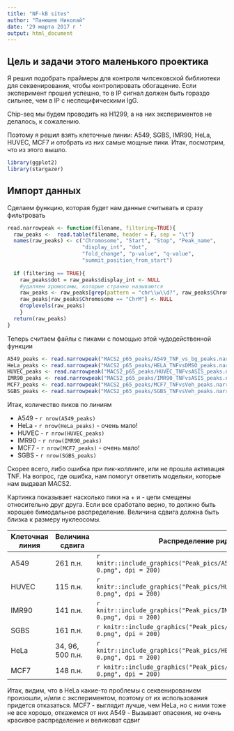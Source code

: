 ```yaml
---
title: "NF-kB sites"
author: "Панюшев Николай"
date: '29 марта 2017 г '
output: html_document
---
```


## Цель и задачи этого маленького проектика

Я решил подобрать праймеры для контроля чипсековской библиотеки для секвенирования, чтобы контролировать обогащение. Если эксперимент прошел успешно, то в IP сигнал должен быть гораздо сильнее, чем в IP c неспецифическими IgG. 

Chip-seq мы будем проводить на H1299, а на них экспериментов не делалось, к сожалению.

Поэтому я решил взять клеточные линии: A549, SGBS, IMR90, HeLa, HUVEC, MCF7 и отобрать из них самые мощные пики. Итак, посмотрим, что из этого вышло.



```r
library(ggplot2)
library(stargazer)
```

## Импорт данных

Сделаем функцию, которая будет нам данные считывать и сразу фильтровать

```r
read.narrowpeak <- function(filename, filtering=TRUE){
  raw_peaks <-  read.table(filename, header = F, sep = "\t")
  names(raw_peaks) <- c("Chromosome", "Start", "Stop", "Peak_name",
                        "display_int", "dot",
                        "fold_change", "p-value", "q-value",
                        "summit_position_from_start")
  
  if (filtering == TRUE){
    raw_peaks$dot = raw_peaks$display_int <- NULL
    #удаляем хромосомы, которые странно называются
    raw_peaks <- raw_peaks[grep(pattern = "chr\\w\\d?", raw_peaks$Chromosome), ]
    raw_peaks[raw_peaks$Chromosome == "ChrM"] <- NULL
    droplevels(raw_peaks)
    }
  return(raw_peaks)
}
```

Теперь считаем файлы с пиками с помощью этой чудодейственной функции

```r

A549_peaks <- read.narrowpeak("MACS2_p65_peaks/A549_TNF_vs_bg_peaks.narrowPeak")
HeLa_peaks <- read.narrowpeak("MACS2_p65_peaks/HELA_TNFvsDMSO_peaks.narrowPeak")
HUVEC_peaks <- read.narrowpeak("MACS2_p65_peaks/HUVEC_TNFvsASIS_peaks.narrowPeak")
IMR90_peaks <- read.narrowpeak("MACS2_p65_peaks/IMR90_TNFvsASIS_peaks.narrowPeak")
MCF7_peaks <- read.narrowpeak("MACS2_p65_peaks/MCF7_TNFvsVeh_peaks.narrowPeak")
SGBS_peaks <- read.narrowpeak("MACS2_p65_peaks/SGBS_TNFvsVeh_peaks.narrowPeak")
```

Итак, количество пиков по линиям

* A549 - `r nrow(A549_peaks)` 
* HeLa - `r nrow(HeLa_peaks)` - очень мало! 
* HUVEC - `r nrow(HUVEC_peaks)` 
* IMR90 - `r nrow(IMR90_peaks)` 
* MCF7 - `r nrow(MCF7_peaks)` - очень мало! 
* SGBS - `r nrow(SGBS_peaks)` 

Скорее всего, либо ошибка при пик-коллинге, или не прошла активация TNF. 
На вопрос, где ошибка, нам помогут ответить модельки, которые нам выдавал MACS2.

Картинка показывает насколько пики на + и - цепи смещены относительно друг друга. Если все сработало верно, то должно быть хорошее бимодальное распределение. Величина сдвига должна быть близка к размеру нуклеосомы. 

Клеточная линия  | Величина сдвига | Распределение ридов
------------- | ------------- | -------------
A549  | 261 п.н. | `r knitr::include_graphics("Peak_pics/A549_TNF_vs_bg_model-0.png", dpi = 200)`  
HUVEC | 115 п.н. | `r knitr::include_graphics("Peak_pics/HUVEC_TNFvsASIS_model-0.png", dpi = 200)`
IMR90 | 141 п.н. | `r knitr::include_graphics("Peak_pics/IMR90_TNFvsASIS_model-0.png", dpi = 200)`  
SGBS | 161 п.н.|  `r knitr::include_graphics("Peak_pics/SGBS_TNFvsVeh_model-0.png", dpi = 200)`  
HeLa | 34, 96, 500 п.н. |`r knitr::include_graphics("Peak_pics/HELA_TNFvsDMSO_model-0.png", dpi = 200)`  
MCF7 | 148 п.н. | `r knitr::include_graphics("Peak_pics/MCF7_TNFvsVeh_model-0.png", dpi = 200)`  

Итак, видим, что в HeLa какие-то проблемы с секвенированием произошли, и/или с экспериментом, поэтому от их использования придется отказаться. 
MCF7 - выглядит лучше, чем HeLa, но с ними тоже не все хорошо, откажемся от них
A549 - Вызывает опасения, не очень красивое распределение и великоват сдвиг








